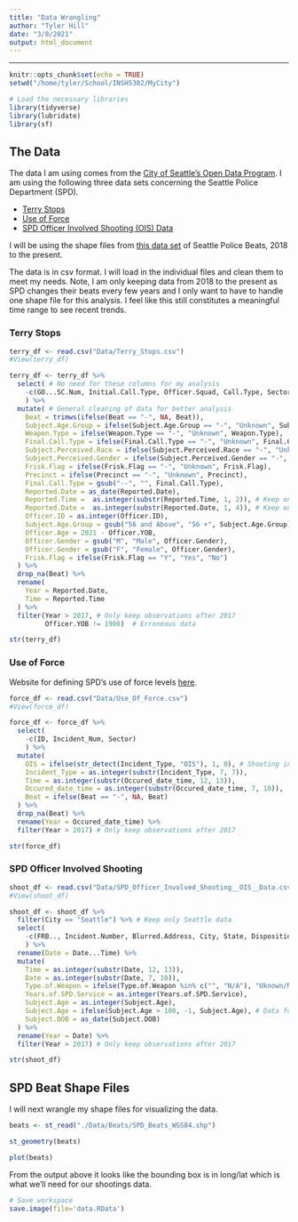 ```yaml
---
title: "Data Wrangling"
author: "Tyler Hill"
date: "3/8/2021"
output: html_document
---
```


***

```r
knitr::opts_chunk$set(echo = TRUE)
setwd("/home/tyler/School/INSH5302/MyCity")
```

```r
# Load the necessary libraries
library(tidyverse)
library(lubridate)
library(sf)
```

## The Data

The data I am using comes from the [City of Seattle's Open Data Program](https://data.seattle.gov/). I am using the following three data sets concerning the Seattle Police Department (SPD).

- [Terry Stops](https://data.seattle.gov/Public-Safety/Terry-Stops/28ny-9ts8)
- [Use of Force](https://data.seattle.gov/Public-Safety/Use-Of-Force/ppi5-g2bj)
- [SPD Officer Involved Shooting (OIS) Data](https://data.seattle.gov/Public-Safety/SPD-Officer-Involved-Shooting-OIS-Data/mg5r-efcm)

I will be using the shape files from [this data set](https://data.seattle.gov/dataset/Seattle-Police-Beats-2018-Present/ex83-w2uk) of Seattle Police Beats, 2018 to the present.

The data is in csv format. I will load in the individual files and clean them to meet my needs. Note, I am only keeping data from 2018 to the present as SPD changes their beats every few years and I only want to have to handle one shape file for this analysis. I feel like this still constitutes a meaningful time range to see recent trends.

### Terry Stops

```r
terry_df <- read.csv("Data/Terry_Stops.csv")
#View(terry_df)

terry_df <- terry_df %>% 
  select( # No need for these columns for my analysis
    -c(GO...SC.Num, Initial.Call.Type, Officer.Squad, Call.Type, Sector)
    ) %>% 
  mutate( # General cleaning of data for better analysis
    Beat = trimws(ifelse(Beat == "-", NA, Beat)),
    Subject.Age.Group = ifelse(Subject.Age.Group == "-", "Unknown", Subject.Age.Group),
    Weapon.Type = ifelse(Weapon.Type == "-", "Unknown", Weapon.Type),
    Final.Call.Type = ifelse(Final.Call.Type == "-", "Unknown", Final.Call.Type),
    Subject.Perceived.Race = ifelse(Subject.Perceived.Race == "-", "Unknown", Subject.Perceived.Race),
    Subject.Perceived.Gender = ifelse(Subject.Perceived.Gender == "-", "Unknown", Subject.Perceived.Gender),
    Frisk.Flag = ifelse(Frisk.Flag == "-", "Unknown", Frisk.Flag),
    Precinct = ifelse(Precinct == "-", "Unknown", Precinct),
    Final.Call.Type = gsub("--", "", Final.Call.Type),
    Reported.Date = as_date(Reported.Date),
    Reported.Time =  as.integer(substr(Reported.Time, 1, 2)), # Keep only the hour as an int
    Reported.Date =  as.integer(substr(Reported.Date, 1, 4)), # Keep only the year as an int
    Officer.ID = as.integer(Officer.ID),
    Subject.Age.Group = gsub("56 and Above", "56 +", Subject.Age.Group),
    Officer.Age = 2021 - Officer.YOB,
    Officer.Gender = gsub("M", "Male", Officer.Gender),
    Officer.Gender = gsub("F", "Female", Officer.Gender),
    Frisk.Flag = ifelse(Frisk.Flag == "Y", "Yes", "No")
  ) %>% 
  drop_na(Beat) %>% 
  rename(
    Year = Reported.Date,
    Time = Reported.Time
  ) %>% 
  filter(Year > 2017, # Only keep observations after 2017
         Officer.YOB != 1900)  # Erroneous data

str(terry_df)
```

### Use of Force

Website for defining SPD's use of force levels [here](http://www.seattle.gov/police-manual/title-8---use-of-force/8050---use-of-force-definitions).

```r
force_df <- read.csv("Data/Use_Of_Force.csv")
#View(force_df)

force_df <- force_df %>% 
  select(
    -c(ID, Incident_Num, Sector)
    ) %>% 
  mutate(
    OIS = ifelse(str_detect(Incident_Type, "OIS"), 1, 0), # Shooting involved
    Incident_Type = as.integer(substr(Incident_Type, 7, 7)),
    Time = as.integer(substr(Occured_date_time, 12, 13)),
    Occured_date_time = as.integer(substr(Occured_date_time, 7, 10)),
    Beat = ifelse(Beat == "-", NA, Beat)
  ) %>% 
  drop_na(Beat) %>% 
  rename(Year = Occured_date_time) %>% 
  filter(Year > 2017) # Only keep observations after 2017

str(force_df)
```

### SPD Officer Involved Shooting 

```r
shoot_df <- read.csv("Data/SPD_Officer_Involved_Shooting__OIS__Data.csv")
#View(shoot_df)

shoot_df <- shoot_df %>% 
  filter(City == "Seattle") %>% # Keep only Seattle data
  select(
    -c(FRB.., Incident.Number, Blurred.Address, City, State, Disposition, Summary)
    ) %>% 
  rename(Date = Date...Time) %>% 
  mutate(
    Time = as.integer(substr(Date, 12, 13)),
    Date = as.integer(substr(Date, 7, 10)),
    Type.of.Weapon = ifelse(Type.of.Weapon %in% c("", "N/A"), "Uknown/None", Type.of.Weapon),
    Years.of.SPD.Service = as.integer(Years.of.SPD.Service),
    Subject.Age = as.integer(Subject.Age),
    Subject.Age = ifelse(Subject.Age > 100, -1, Subject.Age), # Data for subjects >100 age is prob wrong
    Subject.DOB = as_date(Subject.DOB)
  ) %>%
  rename(Year = Date) %>% 
  filter(Year > 2017) # Only keep observations after 2017

str(shoot_df)
```

## SPD Beat Shape Files

I will next wrangle my shape files for visualizing the data.

```r
beats <- st_read("./Data/Beats/SPD_Beats_WGS84.shp")

st_geometry(beats)

plot(beats)
```

From the output above it looks like the bounding box is in long/lat which is what we'll need for our shootings data.

```r
# Save workspace 
save.image(file='data.RData')
```

